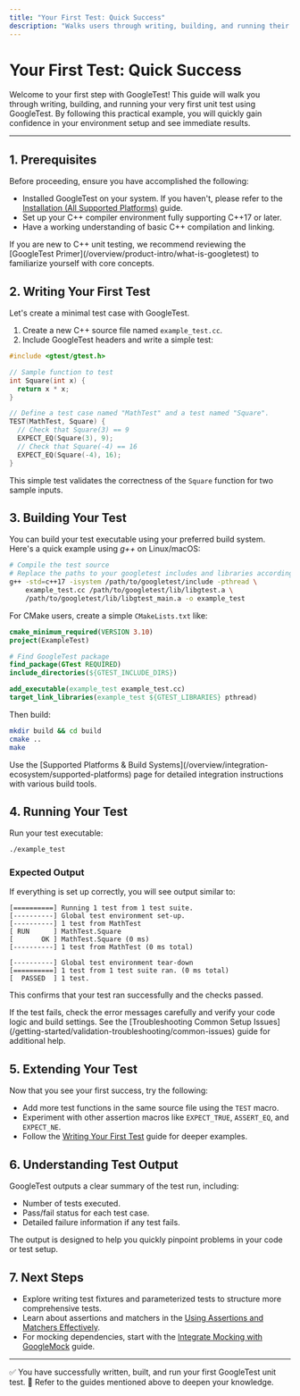 ```yaml
---
title: "Your First Test: Quick Success"
description: "Walks users through writing, building, and running their very first GoogleTest unit test. Provides a concise example with sample code, build commands, and what to expect as output. Ensures new users achieve a quick win and confidence in their environment setup."
---
```


# Your First Test: Quick Success

Welcome to your first step with GoogleTest! This guide will walk you through writing, building, and running your very first unit test using GoogleTest. By following this practical example, you will quickly gain confidence in your environment setup and see immediate results.

---

## 1. Prerequisites

Before proceeding, ensure you have accomplished the following:

- Installed GoogleTest on your system. If you haven't, please refer to the [Installation (All Supported Platforms)](/getting-started/core-setup/installation-platforms) guide.
- Set up your C++ compiler environment fully supporting C++17 or later.
- Have a working understanding of basic C++ compilation and linking.

<Tip>
If you are new to C++ unit testing, we recommend reviewing the [GoogleTest Primer](/overview/product-intro/what-is-googletest) to familiarize yourself with core concepts.
</Tip>

## 2. Writing Your First Test

Let's create a minimal test case with GoogleTest.

1. Create a new C++ source file named `example_test.cc`.
2. Include GoogleTest headers and write a simple test:

```cpp
#include <gtest/gtest.h>

// Sample function to test
int Square(int x) {
  return x * x;
}

// Define a test case named "MathTest" and a test named "Square".
TEST(MathTest, Square) {
  // Check that Square(3) == 9
  EXPECT_EQ(Square(3), 9);
  // Check that Square(-4) == 16
  EXPECT_EQ(Square(-4), 16);
}
```


This simple test validates the correctness of the `Square` function for two sample inputs.

## 3. Building Your Test

You can build your test executable using your preferred build system. Here's a quick example using *g++* on Linux/macOS:

```sh
# Compile the test source
# Replace the paths to your googletest includes and libraries accordingly
g++ -std=c++17 -isystem /path/to/googletest/include -pthread \
    example_test.cc /path/to/googletest/lib/libgtest.a \
    /path/to/googletest/lib/libgtest_main.a -o example_test
```

For CMake users, create a simple `CMakeLists.txt` like:

```cmake
cmake_minimum_required(VERSION 3.10)
project(ExampleTest)

# Find GoogleTest package
find_package(GTest REQUIRED)
include_directories(${GTEST_INCLUDE_DIRS})

add_executable(example_test example_test.cc)
target_link_libraries(example_test ${GTEST_LIBRARIES} pthread)
```

Then build:

```sh
mkdir build && cd build
cmake ..
make
```

<Tip>
Use the [Supported Platforms & Build Systems](/overview/integration-ecosystem/supported-platforms) page for detailed integration instructions with various build tools.
</Tip>

## 4. Running Your Test

Run your test executable:

```sh
./example_test
```

### Expected Output

If everything is set up correctly, you will see output similar to:

```output
[==========] Running 1 test from 1 test suite.
[----------] Global test environment set-up.
[----------] 1 test from MathTest
[ RUN      ] MathTest.Square
[       OK ] MathTest.Square (0 ms)
[----------] 1 test from MathTest (0 ms total)

[----------] Global test environment tear-down
[==========] 1 test from 1 test suite ran. (0 ms total)
[  PASSED  ] 1 test.
```

This confirms that your test ran successfully and the checks passed.

<Tip>
If the test fails, check the error messages carefully and verify your code logic and build settings. See the [Troubleshooting Common Setup Issues](/getting-started/validation-troubleshooting/common-issues) guide for additional help.
</Tip>

## 5. Extending Your Test

Now that you see your first success, try the following:

- Add more test functions in the same source file using the `TEST` macro.
- Experiment with other assertion macros like `EXPECT_TRUE`, `ASSERT_EQ`, and `EXPECT_NE`.
- Follow the [Writing Your First Test](/guides/getting-started/first-test) guide for deeper examples.

## 6. Understanding Test Output

GoogleTest outputs a clear summary of the test run, including:

- Number of tests executed.
- Pass/fail status for each test case.
- Detailed failure information if any test fails.

The output is designed to help you quickly pinpoint problems in your code or test setup.

## 7. Next Steps

- Explore writing test fixtures and parameterized tests to structure more comprehensive tests.
- Learn about assertions and matchers in the [Using Assertions and Matchers Effectively](/guides/core-workflows/rich-assertions).
- For mocking dependencies, start with the [Integrate Mocking with GoogleMock](/guides/getting-started/integrate-mocking) guide.

---

<Check>
✅ You have successfully written, built, and run your first GoogleTest unit test.
🔗 Refer to the guides mentioned above to deepen your knowledge.
</Check>
